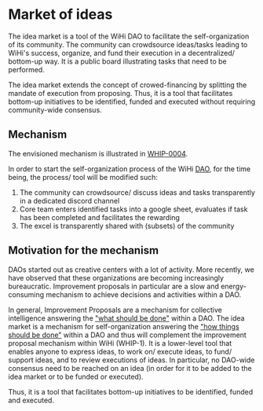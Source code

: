 # Market of ideas


The idea market is a tool of the WiHi DAO to facilitate the self-organization of its community. The community can crowdsource ideas/tasks leading to WiHi's success, organize, and fund their execution in a decentralized/ bottom-up way. It is a public board illustrating tasks that need to be performed.

The idea market extends the concept of crowed-financing by splitting the mandate of execution from proposing. 
Thus, it is a tool that facilitates bottom-up initiatives to be identified, funded and executed without requiring community-wide consensus.

## Mechanism 

The envisioned mechanism is illustrated in [WHIP-0004](https://github.com/wihi-labs/WHIP/blob/main/0004-idea-market.md).

In order to start the self-organization process of the WiHi [DAO](/community/onion), for the time being, the process/ tool will be modified such:

1. The community can crowdsource/ discuss ideas and tasks transparently in a dedicated discord channel
2. Core team enters identified tasks into a google sheet, evaluates if task has been completed and facilitates the rewarding
3. The excel is transparently shared with (subsets) of the community


## Motivation for the mechanism
DAOs started out as creative centers with a lot of activity. More recently, we have observed that these organizations are becoming increasingly bureaucratic. Improvement proposals in particular are a slow and energy-consuming mechanism to achieve decisions and activities within a DAO. 

In general, Improvement Proposals are a mechanism for collective intelligence answering the ["what should be done"](https://medium.com/coinmonks/complex-systems-part-2-managing-complexity-with-bottom-up-solutions-9d6fadd88cc4) within a DAO. The idea market is a mechanism for self-organization answering the ["how things should be done"](https://medium.com/coinmonks/complex-systems-part-2-managing-complexity-with-bottom-up-solutions-9d6fadd88cc4) within a DAO and thus will complement the improvement proposal mechanism within WiHi (WHIP-1). It is a lower-level tool that enables anyone to express ideas, to work on/ execute ideas, to fund/ support ideas, and to review executions of ideas. In particular, no DAO-wide consensus need to be reached on an idea (in order for it to be added to the idea market or to be funded or executed).

Thus, it is a tool that facilitates bottom-up initiatives to be identified, funded and executed.